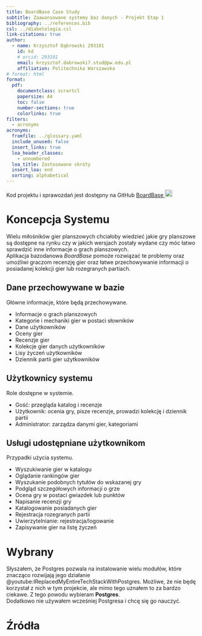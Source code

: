 ```yaml
---
title: BoardBase Case Study
subtitle: Zaawansowane systemy baz danych - Projekt Etap 1
bibliography: ../references.bib
csl: ../diabetologia.csl
link-citations: true
author:
  - name: Krzysztof Dąbrowski 293101
    id: kd
    # orcid: 293101
    email: krzysztof.dabrowski7.stud@pw.edu.pl
    affiliation: Politechnika Warszawska
# format: html
format:
  pdf:
    documentclass: scrartcl
    papersize: A4
    toc: false
    number-sections: true
    colorlinks: true
filters:
  - acronyms
acronyms:
  fromfile: ../glossary.yaml
  include_unused: false
  insert_links: true
  loa_header_classes:
    - unnumbered
  loa_title: Zastosowane skróty
  insert_loa: end
  sorting: alphabetical
---
```


::: {.callout-note title="Kod projektu"}
Kod projektu i sprawozdań jest dostępny na GitHub [BoardBase ![](https://github.githubassets.com/images/modules/logos_page/GitHub-Mark.png){width=20}](https://github.com/christopher-dabrowski/BoardBase)
:::

# Koncepcja Systemu

Wielu miłośników gier planszowych chciałoby wiedzieć jakie gry planszowe są dostępne na rynku czy w jakich wersjach zostały wydane czy móc łatwo sprawdzić inne informacje o grach planszowych. \
Aplikacja bazodanowa _BoardBase_ pomoże rozwiązać te problemy oraz umożliwi graczom recenzję gier oraz łatwe przechowywanie informacji o posiadanej kolekcji gier lub rozegranych partiach.

## Dane przechowywane w bazie

Główne informacje, które będą przechowywane.

- Informacje o grach planszowych
- Kategorie i mechaniki gier w postaci słowników
- Dane użytkowników
- Oceny gier
- Recenzje gier
- Kolekcje gier danych użytkowników
- Lisy życzeń użytkowników
- Dziennik partii gier użytkowników


## Użytkownicy systemu

Role dostępne w systemie.

- Gość: przegląda katalog i recenzje
- Użytkownik: ocenia gry, pisze recenzje, prowadzi kolekcję i dziennik partii
- Administrator: zarządza danymi gier, kategoriami

## Usługi udostępniane użytkownikom

Przypadki użycia systemu.

- Wyszukiwanie gier w katalogu
- Oglądanie rankingów gier
- Wyszukanie podobnych tytułów do wskazanej gry
- Podgląd szczegółowych informacji o grze
- Ocena gry w postaci gwiazdek lub punktów
- Napisanie recenzji gry
- Katalogowanie posiadanych gier
- Rejestracja rozegranych partii
- Uwierzytelnianie: rejestracja/logowanie
- Zapisywanie gier na listę życzeń

# Wybrany \acr{SZBD}

Słyszałem, że \acr{SZBD} Postgres pozwala na instalowanie wielu modułów, które znacząco rozwijają jego działanie @youtube:IReplacedMyEntireTechStackWithPostgres. Możliwe, że nie będę korzystał z nich w tym projekcie, ale mimo tego uznałem to za bardzo ciekawe. Z tego powodu wybieram \acr{SZBD} **Postgres**. \
Dodatkowo nie używałem wcześniej Postgresa i chcę się go nauczyć.



# Źródła {.unnumbered}

::: {#refs}
:::
